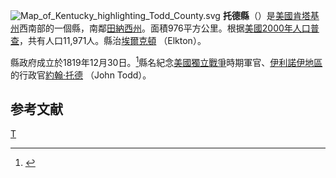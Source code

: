 {{noteTA
|T=zh-hans:托德县 (肯塔基州);zh-hk:托德縣 (肯塔基州);zh-tw:托德郡 (肯塔基州);
}}

{{Otheruses|托德縣|subject=美國肯塔基州的一個縣|other=同名的縣}}
[[File:Map_of_Kentucky_highlighting_Todd_County.svg|right]]
'''托德縣'''（{{lang-en|Todd County}}）是[[美國|美國]][[肯塔基州|肯塔基州]]西南部的一個縣，南鄰[[田納西州|田納西州]]。面積976平方公里。根据[[美國2000年人口普查|美國2000年人口普查]]，共有人口11,971人。縣治[[埃爾克頓_(肯塔基州)|埃爾克頓]] （Elkton）。

縣政府成立於1819年12月30日。<ref>{{Cite web |url=http://www.communitylink.com/us/ky/toddcounty/profile/hist.htm |title=存档副本 |access-date=2007-03-30 |archive-date=2016-03-04 |archive-url=https://web.archive.org/web/20160304092709/http://communitylink.com/us/ky/toddcounty/profile/hist.htm |dead-url=yes }}</ref>縣名紀念[[美國獨立戰爭|美國獨立戰爭]]時期軍官、[[伊利諾伊地區|伊利諾伊地區]]的行政官[[約翰·托德_(維吉尼亞)|約翰·托德]] （John Todd）。

==参考文献==
<div class="references-small">
<references />
</div>
[[Category:肯塔基州行政區劃|T]]